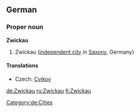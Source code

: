 ==German==
{{wikipedia}}
{{wikipedia|lang=de}}
===Proper noun===
'''Zwickau'''
# Zwickau ([[independent city]] in [[Saxony]], Germany)
====Translations====
*Czech: [[Cvikov]]
[[Category:de:Cities]]

[[de:Zwickau]]
[[ru:Zwickau]]
[[fi:Zwickau]]